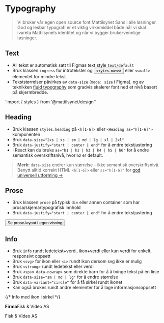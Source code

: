 
<Meta of={stories} />

# Typography
> Vi bruker vår egen open source font Mattilsynet Sans i alle løsninger. God og lesbar typografi er et viktig virkemiddel både når vi skal ivareta Mattilsynets identitet og når vi bygger brukervennlige løsninger. 

<JumpTo />

## Text
- All tekst er automatisk satt til Figmas text style `text/default`
- Bruk klassen `ingress` for introtekster og <button type="button" data-popover="inline" popoverTarget="styles">`styles.muted`</button> eller `<small>` elementet for mindre tekst
- Tekststørrelser påvirkes av `data-size` (`mode: size` i Figma), og av teknikken [fluid typography](https://utopia.fyi/blog/designing-with-fluid-type-scales) som gradvis skalerer font ned et nivå basert på skjermbredde.
<Canvas of={stories.Default} />
<Popover id="styles">`import { styles } from '@mattilsynet/design'`</Popover>

## Heading
- Bruk klassen `styles.heading` på `<h[1-6]>` eller `<Heading as="h[1-6]">` komponenten
- Bruk `data-size="2xs | xs | sm | md | lg | xl | 2xl"`
- Bruk `data-justify="start | center | end"` for å endre tekstjustering
- I React kan du bruke `as="h1 | h2 | h3 | h4 | h5 | h6"` for å endre semantisk overskriftsnivå, hvor `h2` er default. 

> **Merk:** `data-size` endrer kun størrelse - ikke semantisk overskriftsnivå. Benytt alltid korrekt HTML `<h[1-6]>` eller `as="h[1-6]"` for [god universell utforming &rarr;](https://www.uutilsynet.no/veiledning/246-overskrifter-og-ledetekster/1253)

<Canvas of={stories.HeadingStory} />

## Prose
- Bruk klassen `prose` på typisk `div` eller annen container som har prosa/skjema/typografisk innhold
- Bruk `data-justify="start | center | end"` for å endre tekstjustering
<div className="sbdocs-canvas-thumbnail">
  <Button data-arrow data-variant="primary" href="?path=/story/designsystem-typography--prose">Se prose-layout i egen visning</Button>
  <Canvas className="sbdocs-canvas--max-height" of={stories.Prose} />
</div>

## Info
- Bruk `info` rundt ledetekst+verdi, ikon+verdi eller kun verdi for enkelt, responsivt oppsett
- Bruk `<svg>` for ikon eller `<i>` rundt ikon dersom svg ikke er mulig
- Bruk `<strong>` rundt ledetekst eller verdi
- Bruk `<span data-nowrap>` som direkte barn for å å tvinge tekst på én linje
- Bruk `data-size="sm | md | lg"` for å endre størrelse
- Bruk `data-variant="circle"` for å få sirkel rundt ikonet
- Kan også brukes rundt andre elementer for å lage informasjonsoppsett
<Canvas of={stories.InfoStory} />

<Flex data-items="350">

  {/* Info med ikon i sirkel */}
  <Example data-color="success" text="Med varianten circle skal både ledetekst og informasjon alltid vises." zoom="100%">
    <div className={styles.info} data-variant="circle"><BuildingOfficeIcon /> <strong>Firma</strong>Fisk & Video AS</div>
  </Example>

  <Example data-color="danger" text="Unngå bare informasjonstekst eller ledetekst når du bruker circle." zoom="100%">
    <div className={styles.info} data-variant="circle"><BuildingOfficeIcon /> Fisk & Video AS</div>
  </Example>

</Flex>

<CssVariables component="prose" />

